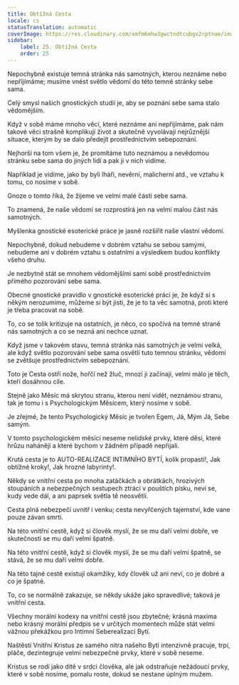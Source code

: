 ```yaml
---
title: Obtížná Cesta
locale: cs
statusTranslation: automatic
coverImage: https://res.cloudinary.com/xmfm6mhw3gwctndtcubgx2rptnae/image/upload/v1741354419/small_cover_la_gran_rebelion_28716e29d2.webp
sidebar:
    label: 25. Obtížná Cesta
    order: 25
---
```

Nepochybně existuje temná stránka nás samotných, kterou neznáme nebo nepřijímáme; musíme vnést světlo vědomí do této temné stránky sebe sama.

Celý smysl našich gnostických studií je, aby se poznání sebe sama stalo vědomějším.

Když v sobě máme mnoho věcí, které neznáme ani nepřijímáme, pak nám takové věci strašně komplikují život a skutečně vyvolávají nejrůznější situace, kterým by se dalo předejít prostřednictvím sebepoznání.

Nejhorší na tom všem je, že promítáme tuto neznámou a nevědomou stránku sebe sama do jiných lidí a pak ji v nich vidíme.

Například je vidíme, jako by byli lháři, nevěrní, malicherní atd., ve vztahu k tomu, co nosíme v sobě.

Gnoze o tomto říká, že žijeme ve velmi malé části sebe sama.

To znamená, že naše vědomí se rozprostírá jen na velmi malou část nás samotných.

Myšlenka gnostické esoterické práce je jasně rozšířit naše vlastní vědomí.

Nepochybně, dokud nebudeme v dobrém vztahu se sebou samými, nebudeme ani v dobrém vztahu s ostatními a výsledkem budou konflikty všeho druhu.

Je nezbytné stát se mnohem vědomějšími sami sobě prostřednictvím přímého pozorování sebe sama.

Obecné gnostické pravidlo v gnostické esoterické práci je, že když si s někým nerozumíme, můžeme si být jisti, že je to ta věc samotná, proti které je třeba pracovat na sobě.

To, co se tolik kritizuje na ostatních, je něco, co spočívá na temné straně nás samotných a co se nezná ani nechce uznat.

Když jsme v takovém stavu, temná stránka nás samotných je velmi velká, ale když světlo pozorování sebe sama osvětlí tuto temnou stránku, vědomí se zvětšuje prostřednictvím sebepoznání.

Toto je Cesta ostří nože, hořčí než žluč, mnozí ji začínají, velmi málo je těch, kteří dosáhnou cíle.

Stejně jako Měsíc má skrytou stranu, kterou není vidět, neznámou stranu, tak je tomu i s Psychologickým Měsícem, který nosíme v sobě.

Je zřejmé, že tento Psychologický Měsíc je tvořen Egem, Já, Mým Já, Sebe samým.

V tomto psychologickém měsíci neseme nelidské prvky, které děsí, které hrůzu nahánějí a které bychom v žádném případě nepřijali.

Krutá cesta je to AUTO-REALIZACE INTIMNÍHO BYTÍ, kolik propastí!, Jak obtížné kroky!, Jak hrozné labyrinty!.

Někdy se vnitřní cesta po mnoha zatáčkách a obrátkách, hrozivých stoupáních a nebezpečných sestupech ztrácí v pouštích písku, neví se, kudy vede dál, a ani paprsek světla tě neosvětlí.

Cesta plná nebezpečí uvnitř i venku; cesta nevyřčených tajemství, kde vane pouze závan smrti.

Na této vnitřní cestě, když si člověk myslí, že se mu daří velmi dobře, ve skutečnosti se mu daří velmi špatně.

Na této vnitřní cestě, když si člověk myslí, že se mu daří velmi špatně, se stává, že se mu daří velmi dobře.

Na této tajné cestě existují okamžiky, kdy člověk už ani neví, co je dobré a co je špatné.

To, co se normálně zakazuje, se někdy ukáže jako spravedlivé; taková je vnitřní cesta.

Všechny morální kodexy na vnitřní cestě jsou zbytečné; krásná maxima nebo krásný morální předpis se v určitých momentech může stát velmi vážnou překážkou pro Intimní Seberealizaci Bytí.

Naštěstí Vnitřní Kristus ze samého nitra našeho Bytí intenzivně pracuje, trpí, pláče, dezintegruje velmi nebezpečné prvky, které v sobě neseme.

Kristus se rodí jako dítě v srdci člověka, ale jak odstraňuje nežádoucí prvky, které v sobě nosíme, pomalu roste, dokud se nestane úplným mužem.

